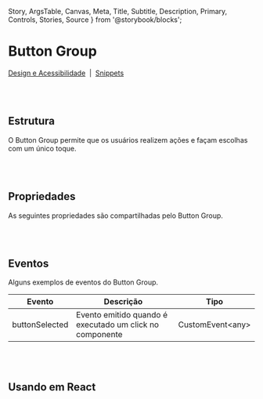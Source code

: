   Story, 
  ArgsTable, 
  Canvas, 
  Meta, 
  Title, 
  Subtitle, 
  Description, 
  Primary, 
  Controls, 
  Stories, 
  Source 
} from '@storybook/blocks';

# Button Group

[Design e Acessibilidade](https://www.figma.com/design/2bBnJVKkG09JPWCFBIcD1y/%5BDS%5D-Components?m=auto&node-id=20378-3755&t=TyXNmrAZbhl7DmWw-1)
&nbsp;|&nbsp;
[Snippets](https://takenet.github.io/blip-ds/?path=/docs/snippets-button-group--vis%C3%A3o-geral)


<br></br>
## Estrutura

O Button Group permite que os usuários realizem ações e façam escolhas com um único toque.

<Canvas of={ButtonGroupStories.Properties} />

<Meta isTemplate />

<br></br>
## Propriedades

As seguintes propriedades são compartilhadas pelo Button Group.

<Controls />

<br></br>
## Eventos

Alguns exemplos de eventos do Button Group.
<table>
  <thead>
    <tr>
      <th>Evento</th>
      <th>Descrição</th>
      <th>Tipo</th>
    </tr>
  </thead>
  <tbody>
    <tr>
      <td>buttonSelected</td>
      <td>Evento emitido quando é executado um click no componente</td>
      <td>CustomEvent&lt;any&gt;</td>
    </tr>
  </tbody>
</table>


<Source of={ButtonGroupStories.Events} />

<br></br>
## Usando em React

<Source of={ButtonGroupStories.FrameworkReact} />
